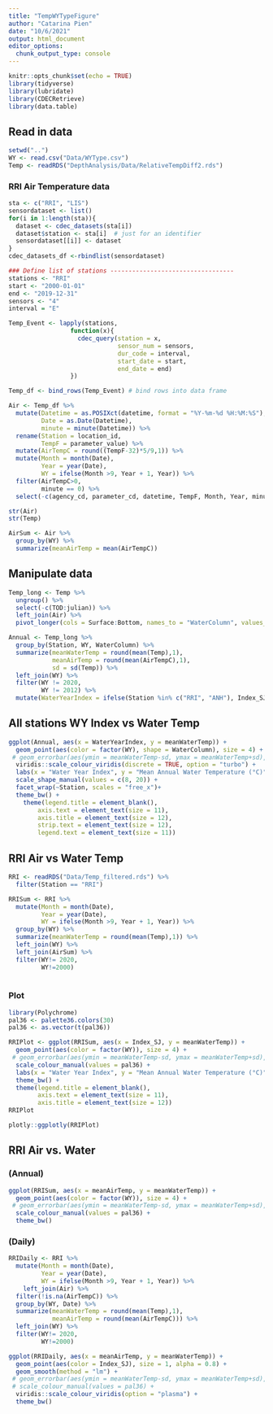 ```yaml
---
title: "TempWYTypeFigure"
author: "Catarina Pien"
date: "10/6/2021"
output: html_document
editor_options: 
  chunk_output_type: console
---
```


```r
knitr::opts_chunk$set(echo = TRUE)
library(tidyverse)
library(lubridate)
library(CDECRetrieve)
library(data.table)
```


## Read in data
```r
setwd("..")
WY <- read.csv("Data/WYType.csv")
Temp <- readRDS("DepthAnalysis/Data/RelativeTempDiff2.rds")
```

### RRI Air Temperature data
```r
sta <- c("RRI", "LIS")
sensordataset <- list() 
for(i in 1:length(sta)){
  dataset <- cdec_datasets(sta[i])
  dataset$station <- sta[i]  # just for an identifier
  sensordataset[[i]] <- dataset
} 
cdec_datasets_df <-rbindlist(sensordataset)

### Define list of stations ----------------------------------
stations <- "RRI"
start <- "2000-01-01"
end <- "2019-12-31"
sensors <- "4"
interval = "E"

Temp_Event <- lapply(stations, 
                 function(x){
                   cdec_query(station = x,
                              sensor_num = sensors,
                              dur_code = interval,
                              start_date = start,
                              end_date = end)
                 })

Temp_df <- bind_rows(Temp_Event) # bind rows into data frame

Air <- Temp_df %>%
  mutate(Datetime = as.POSIXct(datetime, format = "%Y-%m-%d %H:%M:%S"),
         Date = as.Date(Datetime),
         minute = minute(Datetime)) %>% 
  rename(Station = location_id,
         TempF = parameter_value) %>%
  mutate(AirTempC = round((TempF-32)*5/9,1)) %>%
  mutate(Month = month(Date),
         Year = year(Date),
         WY = ifelse(Month >9, Year + 1, Year)) %>%
  filter(AirTempC>0,
         minute == 0) %>%
  select(-c(agency_cd, parameter_cd, datetime, TempF, Month, Year, minute)) 

str(Air)
str(Temp)

AirSum <- Air %>%
  group_by(WY) %>%
  summarize(meanAirTemp = mean(AirTempC))
```

## Manipulate data
```r
Temp_long <- Temp %>%
  ungroup() %>%
  select(-c(TOD:julian)) %>%
  left_join(Air) %>%
  pivot_longer(cols = Surface:Bottom, names_to = "WaterColumn", values_to = "Temp")

Annual <- Temp_long %>%
  group_by(Station, WY, WaterColumn) %>%
  summarize(meanWaterTemp = round(mean(Temp),1),
            meanAirTemp = round(mean(AirTempC),1),
            sd = sd(Temp)) %>%
  left_join(WY) %>%
  filter(WY != 2020,
         WY != 2012) %>%
  mutate(WaterYearIndex = ifelse(Station %in% c("RRI", "ANH"), Index_SJ, Index_Sac))


```

## All stations WY Index vs Water Temp
```r
ggplot(Annual, aes(x = WaterYearIndex, y = meanWaterTemp)) +
  geom_point(aes(color = factor(WY), shape = WaterColumn), size = 4) +
 # geom_errorbar(aes(ymin = meanWaterTemp-sd, ymax = meanWaterTemp+sd), width = 0.3) +
  viridis::scale_colour_viridis(discrete = TRUE, option = "turbo") +
  labs(x = "Water Year Index", y = "Mean Annual Water Temperature (°C)") +
  scale_shape_manual(values = c(8, 20)) +
  facet_wrap(~Station, scales = "free_x")+
  theme_bw() +
    theme(legend.title = element_blank(),
        axis.text = element_text(size = 11),
        axis.title = element_text(size = 12),
        strip.text = element_text(size = 12),
        legend.text = element_text(size = 11)) 
```

## RRI Air vs Water Temp
```r
RRI <- readRDS("Data/Temp_filtered.rds") %>%
  filter(Station == "RRI")

RRISum <- RRI %>%
  mutate(Month = month(Date),
         Year = year(Date),
         WY = ifelse(Month >9, Year + 1, Year)) %>%
  group_by(WY) %>%
  summarize(meanWaterTemp = round(mean(Temp),1)) %>%
  left_join(WY) %>%
  left_join(AirSum) %>%
  filter(WY!= 2020,
         WY!=2000)
  
```

### Plot
```r
library(Polychrome)
pal36 <- palette36.colors(30)
pal36 <- as.vector(t(pal36))

RRIPlot <- ggplot(RRISum, aes(x = Index_SJ, y = meanWaterTemp)) +
  geom_point(aes(color = factor(WY)), size = 4) +
 # geom_errorbar(aes(ymin = meanWaterTemp-sd, ymax = meanWaterTemp+sd), width = 0.3) +
  scale_colour_manual(values = pal36) +
  labs(x = "Water Year Index", y = "Mean Annual Water Temperature (°C)") +
  theme_bw() +
  theme(legend.title = element_blank(),
        axis.text = element_text(size = 11),
        axis.title = element_text(size = 12)) 
RRIPlot

plotly::ggplotly(RRIPlot)
```

## RRI Air vs. Water 

### (Annual)
```r
ggplot(RRISum, aes(x = meanAirTemp, y = meanWaterTemp)) +
  geom_point(aes(color = factor(WY)), size = 4) +
 # geom_errorbar(aes(ymin = meanWaterTemp-sd, ymax = meanWaterTemp+sd), width = 0.3) +
  scale_colour_manual(values = pal36) +
  theme_bw()

```

### (Daily)
```r
RRIDaily <- RRI %>%
  mutate(Month = month(Date),
         Year = year(Date),
         WY = ifelse(Month >9, Year + 1, Year)) %>%
    left_join(Air) %>%
  filter(!is.na(AirTempC)) %>%
  group_by(WY, Date) %>%
  summarize(meanWaterTemp = round(mean(Temp),1),
            meanAirTemp = round(mean(AirTempC))) %>%
  left_join(WY) %>%
  filter(WY!= 2020,
         WY!=2000)

ggplot(RRIDaily, aes(x = meanAirTemp, y = meanWaterTemp)) +
  geom_point(aes(color = Index_SJ), size = 1, alpha = 0.8) +
  geom_smooth(method = "lm") +
 # geom_errorbar(aes(ymin = meanWaterTemp-sd, ymax = meanWaterTemp+sd), width = 0.3) +
 # scale_colour_manual(values = pal36) +
  viridis::scale_colour_viridis(option = "plasma") + 
  theme_bw()
```

